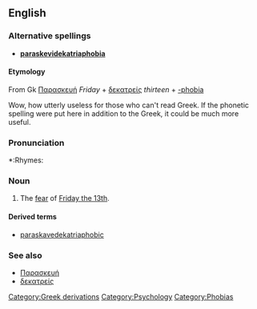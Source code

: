 {{wikipediapar|Friday the 13th}}

==English==

===Alternative spellings===
*'''[[paraskevidekatriaphobia]]'''

==== Etymology ====
From Gk [[Παρασκευή]] ''Friday'' + [[δεκατρείς]] ''thirteen'' + [[-phobia]]

Wow, how utterly useless for those who can't read Greek.  If the phonetic spelling were put here in addition to the Greek, it could be much more useful.

===Pronunciation===
*:Rhymes: {{IPAchar|[[Rhymes:English:-əʊbiə|-əʊbiə]]}}

===Noun===
{{en-noun|paraskavedekatriaphobia|-}}
# The [[fear]] of [[w:Friday the 13th|Friday the 13th]].

====Derived terms====
* [[paraskavedekatriaphobic]]

===See also===
* [[Παρασκευή]]
* [[δεκατρείς]]

[[Category:Greek derivations]]
[[Category:Psychology]]
[[Category:Phobias]]